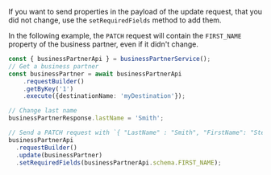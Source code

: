 If you want to send properties in the payload of the update request, that you did not change, use the `setRequiredFields` method to add them.

In the following example, the `PATCH` request will contain the `FIRST_NAME` property of the business partner, even if it didn't change.

```ts
const { businessPartnerApi } = businessPartnerService();
// Get a business partner
const businessPartner = await businessPartnerApi
    .requestBuilder()
    .getByKey('1')
    .execute({destinationName: 'myDestination'});

// Change last name
businessPartnerResponse.lastName = 'Smith';

// Send a PATCH request with `{ "LastName" : "Smith", "FirstName": "Steve" }`  and include the first name although it was not changed
businessPartnerApi
  .requestBuilder()
  .update(businessPartner)
  .setRequiredFields(businessPartnerApi.schema.FIRST_NAME);
```
